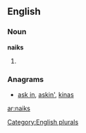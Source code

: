 
==English==

===Noun===
'''naiks'''

# {{plural of|[[naik]]}}

===Anagrams===
* [[ask in#English|ask in]], [[askin'#English|askin']], [[kinas#English|kinas]]

[[Category:English plurals]]

[[ar:naiks]]